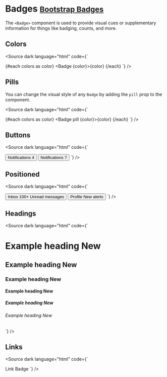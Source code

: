 
<Meta title="Components/Badges" />

# Badges <small class="bootstrap-docs">[Bootstrap Badges](https://getbootstrap.com/docs/5.3/components/badge/)</small>

The `<Badge>` component is used to provide visual cues or supplementary information for things like badging, counts, and more.

<Canvas>
  <Story of={BadgeStories.Basic} />
</Canvas>

<Controls of={BadgeStories.Basic} />

## Colors

<Canvas withSource="none">
  <Story of={BadgeStories.Colors} />
</Canvas>

<Source dark language="html" code={`
<script lang="ts">

  const colors = [
    'primary',
    'secondary',
    'success',
    'danger',
    'warning',
    'info',
    'light',
    'dark'
  ];
</script>

{#each colors as color}
  <Badge {color}>{color}</Badge>
{/each}
`} />

## Pills

<p>You can change the visual style of any <code>Badge</code> by adding the <code>pill</code> prop to the component.</p>

<Canvas withSource="none">
  <Story of={BadgeStories.Pills} />
</Canvas>

<Source dark language="html" code={`
<script lang="ts">

  const colors = [
    'primary',
    'secondary',
    'success',
    'danger',
    'warning',
    'info',
    'light',
    'dark'
  ];
</script>

{#each colors as color}
  <Badge pill {color}>{color}</Badge>
{/each}
`} />

## Buttons

<Canvas withSource="none">
  <Story of={BadgeStories.Buttons} />
</Canvas>

<Source dark language="html" code={`
<script lang="ts">
</script>

<Button color="primary">
  Notifications
  <Badge color="dark">4</Badge>
</Button>

<Button color="primary" outline>
  Notifications
  <Badge color="primary">7</Badge>
</Button>
`} />

## Positioned

<Canvas withSource="none">
  <Story of={BadgeStories.Positioned} />
</Canvas>

<Source dark language="html" code={`
<script lang="ts">
</script>

<Button color="primary" class="position-relative">
  Inbox <Badge color="danger" pill class="position-absolute top-0 start-100 translate-middle">100+
    <span class="visually-hidden">Unread messages</span>
  </Badge>
</Button>

<Button color="primary" class="position-relative">
  Profile <Badge color="danger" pill class="position-absolute top-0 start-100 translate-middle p-2 border">
    <span class="visually-hidden">New alerts</span>
  </Badge>
</Button>
`} />

## Headings

<Canvas withSource="none">
  <Story of={BadgeStories.Headings} />
</Canvas>

<Source dark language="html" code={`
<script lang="ts">
</script>

<h1>Example heading <Badge color="secondary">New</Badge></h1>
<h2>Example heading <Badge color="secondary">New</Badge></h2>
<h3>Example heading <Badge color="secondary">New</Badge></h3>
<h4>Example heading <Badge color="secondary">New</Badge></h4>
<h5>Example heading <Badge color="secondary">New</Badge></h5>
<h6>Example heading <Badge color="secondary">New</Badge></h6>
`} />

## Links

<Canvas withSource="none">
  <Story of={BadgeStories.Links} />
</Canvas>

<Source dark language="html" code={`
<script lang="ts">
</script>

<Badge href="https://svelte.dev" color="primary">Link Badge</Badge>
`} />


